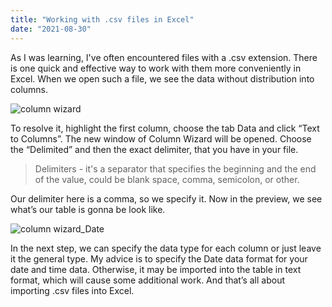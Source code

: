 ```yaml
---
title: "Working with .csv files in Excel"
date: "2021-08-30"
---
```

As I was learning, I've often encountered files with a .csv extension.
There is one quick and effective way to work with them more conveniently in Excel.
When we open such a file, we see the data without distribution into columns.

![column wizard](./imgs/column_wizard_1.png)

To resolve it, highlight the first column, choose the tab Data and click “Text to Columns”. The new window of Column Wizard will be opened. Choose the “Delimited” and then the exact delimiter, that you have in your file.

>Delimiters - it's a separator that specifies the beginning and the end of the value, could be blank space, comma, semicolon, or other.

Our delimiter here is a comma, so we specify it. Now in the preview, we see what’s our table is gonna be look like.

![column wizard_Date](./imgs/column_wizard_2.png)

In the next step, we can specify the data type for each column or just leave it the general type.  My advice is to specify the Date data format for your date and time data. Otherwise, it may be imported into the table in text format, which will cause some additional work.
And that’s all about importing .csv files into Excel.
